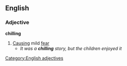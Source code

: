 ==English==
===Adjective===
'''chilling'''
#[[Causing]] mild [[fear]]
#* ''It was a '''chilling''' story, but the children enjoyed it''
[[Category:English adjectives]]